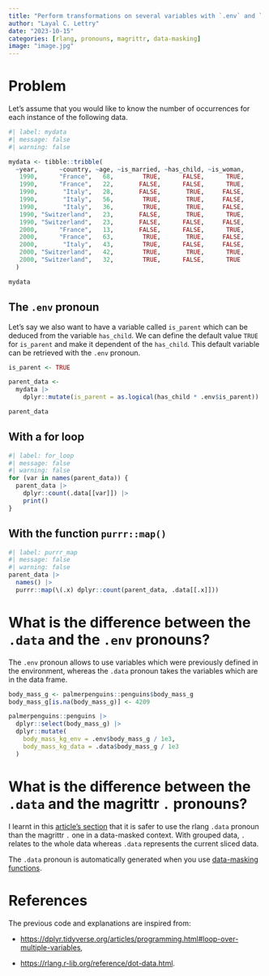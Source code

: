 ```yaml
---
title: "Perform transformations on several variables with `.env` and `.data` pronouns"
author: "Layal C. Lettry"
date: "2023-10-15"
categories: [rlang, pronouns, magrittr, data-masking]
image: "image.jpg"
---
```


# Problem

Let's assume that you would like to know the number of occurrences for each instance of the following data.

```r
#| label: mydata
#| message: false
#| warning: false

mydata <- tibble::tribble(
  ~year,      ~country, ~age, ~is_married, ~has_child, ~is_woman,
   1990,      "France",   68,        TRUE,      FALSE,      TRUE,
   1990,      "France",   22,       FALSE,      FALSE,      TRUE,
   1990,       "Italy",   28,       FALSE,       TRUE,     FALSE,
   1990,       "Italy",   56,        TRUE,       TRUE,     FALSE,
   1990,       "Italy",   36,        TRUE,       TRUE,     FALSE,
   1990, "Switzerland",   23,       FALSE,       TRUE,      TRUE,
   1990, "Switzerland",   23,       FALSE,      FALSE,     FALSE,
   2000,      "France",   13,       FALSE,      FALSE,      TRUE,
   2000,      "France",   63,        TRUE,       TRUE,     FALSE,
   2000,       "Italy",   43,        TRUE,      FALSE,     FALSE,
   2000, "Switzerland",   42,        TRUE,       TRUE,      TRUE,
   2000, "Switzerland",   32,        TRUE,      FALSE,      TRUE
  )

mydata
```

## The `.env` pronoun

Let's say we also want to have a variable called `is_parent` which can be deduced from the variable `has_child`. We can define the default value `TRUE` for `is_parent` and make it dependent of the `has_child`. This default variable can be retrieved with the `.env` pronoun.

```r
is_parent <- TRUE

parent_data <- 
  mydata |>
    dplyr::mutate(is_parent = as.logical(has_child * .env$is_parent)) 

parent_data
```

## With a for loop

```r
#| label: for_loop
#| message: false
#| warning: false
for (var in names(parent_data)) {
  parent_data |>
    dplyr::count(.data[[var]]) |>
    print()
}
```

## With the function `purrr::map()`

```r
#| label: purrr_map
#| message: false
#| warning: false
parent_data |>
  names() |>
  purrr::map(\(.x) dplyr::count(parent_data, .data[[.x]]))
```

# What is the difference between the `.data` and the `.env` pronouns?

The `.env` pronoun allows to use variables which were previously defined in the environment, whereas the `.data` pronoun takes the variables which are in the data frame.

```r
body_mass_g <- palmerpenguins::penguins$body_mass_g
body_mass_g[is.na(body_mass_g)] <- 4209

palmerpenguins::penguins |>
  dplyr::select(body_mass_g) |>
  dplyr::mutate(
    body_mass_kg_env = .env$body_mass_g / 1e3,
    body_mass_kg_data = .data$body_mass_g / 1e3
  )

```

# What is the difference between the `.data` and the magrittr `.` pronouns?

I learnt in this [article's section](https://rlang.r-lib.org/reference/dot-data.html) that it is safer to use the rlang `.data` pronoun than the magrittr `.` one in a data-masked context. With grouped data, `.` relates to the whole data whereas `.data` represents the current sliced data.

The `.data` pronoun is automatically generated when you use [data-masking functions](https://rlang.r-lib.org/reference/topic-data-mask-ambiguity.html#:~:text=Data%20masking%20is%20an%20R,defined%20in%20the%20current%20environment).

# References

The previous code and explanations are inspired from:

-   <https://dplyr.tidyverse.org/articles/programming.html#loop-over-multiple-variables>,

-   <https://rlang.r-lib.org/reference/dot-data.html>.
